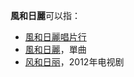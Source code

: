 '''風和日麗'''可以指：
*[[風和日麗唱片行|風和日麗唱片行]]
*[[風和日麗_(單曲)|風和日麗]]，單曲
*[[风和日丽_(电视剧)|风和日丽]]，2012年电视剧

{{disambig|F風|Cat=四字消歧义}}